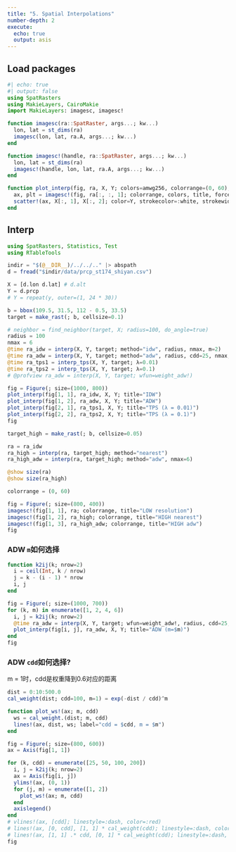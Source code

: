 ```yaml
---
title: "5. Spatial Interpolations"
number-depth: 2
execute:
  echo: true
  output: asis
---
```


## Load packages
```julia
#| echo: true
#| output: false
using SpatRasters
using MakieLayers, CairoMakie
import MakieLayers: imagesc, imagesc!

function imagesc(ra::SpatRaster, args...; kw...)
  lon, lat = st_dims(ra)
  imagesc(lon, lat, ra.A, args...; kw...)
end

function imagesc!(handle, ra::SpatRaster, args...; kw...)
  lon, lat = st_dims(ra)
  imagesc!(handle, lon, lat, ra.A, args...; kw...)
end

function plot_interp(fig, ra, X, Y; colors=amwg256, colorrange=(0, 60), title="IDW")
  ax, plt = imagesc!(fig, ra[:, :, 1]; colorrange, colors, title, force_show_legend=true)
  scatter!(ax, X[:, 1], X[:, 2]; color=Y, strokecolor=:white, strokewidth=0.6, colorrange, colormap=colors)
end
```

## Interp

```julia
using SpatRasters, Statistics, Test
using RTableTools

indir = "$(@__DIR__)/../../.." |> abspath
d = fread("$indir/data/prcp_st174_shiyan.csv")

X = [d.lon d.lat] # d.alt
Y = d.prcp
# Y = repeat(y, outer=(1, 24 * 30))
```

```julia
b = bbox(109.5, 31.5, 112 - 0.5, 33.5)
target = make_rast(; b, cellsize=0.1)

# neighbor = find_neighbor(target, X; radius=100, do_angle=true)
radius = 100
nmax = 6
@time ra_idw = interp(X, Y, target; method="idw", radius, nmax, m=2)
@time ra_adw = interp(X, Y, target; method="adw", radius, cdd=25, nmax, do_angle=true, m=6)
@time ra_tps1 = interp_tps(X, Y, target; λ=0.01)
@time ra_tps2 = interp_tps(X, Y, target; λ=0.1)
# @profview ra_adw = interp(X, Y, target; wfun=weight_adw!)
```

```julia
fig = Figure(; size=(1000, 800))
plot_interp(fig[1, 1], ra_idw, X, Y; title="IDW")
plot_interp(fig[1, 2], ra_adw, X, Y; title="ADW")
plot_interp(fig[2, 1], ra_tps1, X, Y; title="TPS (λ = 0.01)")
plot_interp(fig[2, 2], ra_tps2, X, Y; title="TPS (λ = 0.1)")
fig
```

```julia
target_high = make_rast(; b, cellsize=0.05)

ra = ra_idw
ra_high = interp(ra, target_high; method="nearest")
ra_high_adw = interp(ra, target_high; method="adw", nmax=6)

@show size(ra)
@show size(ra_high)

colorrange = (0, 60)

fig = Figure(; size=(800, 400))
imagesc!(fig[1, 1], ra; colorrange, title="LOW resolution")
imagesc!(fig[1, 2], ra_high; colorrange, title="HIGH nearest")
imagesc!(fig[1, 3], ra_high_adw; colorrange, title="HIGH adw")
fig
```

### ADW `m`如何选择
```julia
function k2ij(k; nrow=2)
  i = ceil(Int, k / nrow)
  j = k - (i - 1) * nrow
  i, j
end

fig = Figure(; size=(1000, 700))
for (k, m) in enumerate([1, 2, 4, 6])
  i, j = k2ij(k; nrow=2)
  @time ra_adw = interp(X, Y, target; wfun=weight_adw!, radius, cdd=25, nmax=8, do_angle=true, m)
  plot_interp(fig[i, j], ra_adw, X, Y; title="ADW (m=$m)")
end
fig
```

### ADW `cdd`如何选择?

m = 1时，cdd是权重降到0.6对应的距离

```julia
dist = 0:10:500.0
cal_weight(dist; cdd=100, m=1) = exp(-dist / cdd)^m

function plot_ws!(ax; m, cdd)
  ws = cal_weight.(dist; m, cdd)
  lines!(ax, dist, ws; label="cdd = $cdd, m = $m")
end

fig = Figure(; size=(800, 600))
ax = Axis(fig[1, 1])

for (k, cdd) = enumerate([25, 50, 100, 200])
  i, j = k2ij(k; nrow=2)
  ax = Axis(fig[i, j])
  ylims!(ax, (0, 1))
  for (j, m) = enumerate([1, 2])
    plot_ws!(ax; m, cdd)
  end
  axislegend()
end
# vlines!(ax, [cdd]; linestyle=:dash, color=:red)
# lines!(ax, [0, cdd], [1, 1] * cal_weight(cdd); linestyle=:dash, color=:red)
# lines!(ax, [1, 1] .* cdd, [0, 1] * cal_weight(cdd); linestyle=:dash, color=:red)
fig
```
